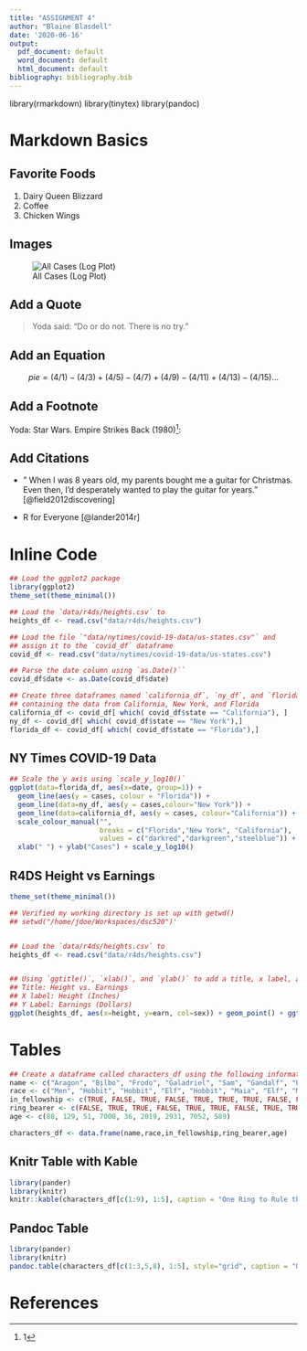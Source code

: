 ```yaml
---
title: "ASSIGNMENT 4"
author: "Blaine Blasdell"
date: '2020-06-16'
output:
  pdf_document: default
  word_document: default
  html_document: default
bibliography: bibliography.bib
---
```

library(rmarkdown)
library(tinytex)
library(pandoc)

# Markdown Basics

## Favorite Foods
1. Dairy Queen Blizzard
1. Coffee
1. Chicken Wings

## Images
![All Cases (Log Plot)](plots/10-all-cases-log.png)


## Add a Quote

> Yoda said:
> "Do or do not. 
> There is no try."

## Add an Equation
$$ pie = (4/1) - (4/3) + (4/5) - (4/7) + (4/9) - (4/11) + (4/13) - (4/15) ... $$

## Add a Footnote
Yoda: Star Wars. Empire Strikes Back (1980)^[1]:


## Add Citations
* " When I was 8 years old, my parents bought me a guitar for Christmas. Even then, I’d desperately wanted to play the guitar for years." [@field2012discovering]

* R for Everyone [@lander2014r]

# Inline Code
```r
## Load the ggplot2 package
library(ggplot2)
theme_set(theme_minimal())

## Load the `data/r4ds/heights.csv` to
heights_df <- read.csv("data/r4ds/heights.csv")

## Load the file `"data/nytimes/covid-19-data/us-states.csv"` and
## assign it to the `covid_df` dataframe
covid_df <- read.csv("data/nytimes/covid-19-data/us-states.csv")

## Parse the date column using `as.Date()``
covid_df$date <- as.Date(covid_df$date)

## Create three dataframes named `california_df`, `ny_df`, and `florida_df`
## containing the data from California, New York, and Florida
california_df <- covid_df[ which( covid_df$state == "California"), ]
ny_df <- covid_df[ which( covid_df$state == "New York"),]
florida_df <- covid_df[ which( covid_df$state == "Florida"),]
```


## NY Times COVID-19 Data
```r
## Scale the y axis using `scale_y_log10()`
ggplot(data=florida_df, aes(x=date, group=1)) +
  geom_line(aes(y = cases, colour = "Florida")) +
  geom_line(data=ny_df, aes(y = cases,colour="New York")) +
  geom_line(data=california_df, aes(y = cases, colour="California")) +
  scale_colour_manual("",
                      breaks = c("Florida","New York", "California"),
                      values = c("darkred","darkgreen","steelblue")) +
  xlab(" ") + ylab("Cases") + scale_y_log10()
```


## R4DS Height vs Earnings
```r
theme_set(theme_minimal())

## Verified my working directory is set up with getwd() 
## setwd("/home/jdoe/Workspaces/dsc520")'


## Load the `data/r4ds/heights.csv` to
heights_df <- read.csv("data/r4ds/heights.csv")


## Using `ggtitle()`, `xlab()`, and `ylab()` to add a title, x label, and y label to the previous plot
## Title: Height vs. Earnings
## X label: Height (Inches)
## Y Label: Earnings (Dollars)
ggplot(heights_df, aes(x=height, y=earn, col=sex)) + geom_point() + ggtitle('Height vs. Earnings') + xlab('Height (Inches)') + ylab('Earnings (Dollars)') 

```

# Tables
```r
## Create a dataframe called characters_df using the following information from LOTR
name <- c("Aragon", "Bilbo", "Frodo", "Galadriel", "Sam", "Gandalf", "Legolas", "Sauron", "Gollum")
race <- c("Men", "Hobbit", "Hobbit", "Elf", "Hobbit", "Maia", "Elf", "Maia", "Hobbit")
in_fellowship <- c(TRUE, FALSE, TRUE, FALSE, TRUE, TRUE, TRUE, FALSE, FALSE)
ring_bearer <- c(FALSE, TRUE, TRUE, FALSE, TRUE, TRUE, FALSE, TRUE, TRUE)
age <- c(88, 129, 51, 7000, 36, 2019, 2931, 7052, 589)

characters_df <- data.frame(name,race,in_fellowship,ring_bearer,age)

```

## Knitr Table with Kable
```r
library(pander)
library(knitr)
knitr::kable(characters_df[c(1:9), 1:5], caption = "One Ring to Rule them all", col.names = c("Name","Race","In Fellowship","Ring Bearer","Age"))
```


## Pandoc Table

```r
library(pander)
library(knitr)
pandoc.table(characters_df[c(1:3,5,8), 1:5], style="grid", caption = "One Ring to Rule them all", col=c("Name","Race","In Fellowship","Ring Bearer","Age"))
```

# References